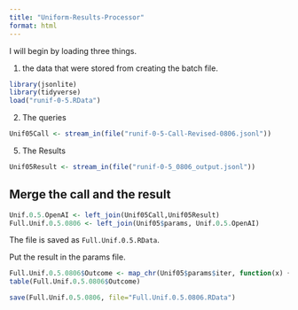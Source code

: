 ```yaml
---
title: "Uniform-Results-Processor"
format: html
---
```


I will begin by loading three things.  

1. the data that were stored from creating the batch file.

```r
library(jsonlite)
library(tidyverse)
load("runif-0-5.RData")
```

2. The queries

```r
Unif05Call <- stream_in(file("runif-0-5-Call-Revised-0806.jsonl"))
```

5. The Results

```r
Unif05Result <- stream_in(file("runif-0-5_0806_output.jsonl"))
```

## Merge the call and the result

```r
Unif.0.5.OpenAI <- left_join(Unif05Call,Unif05Result)
Full.Unif.0.5.0806 <- left_join(Unif05$params, Unif.0.5.OpenAI)
```

The file is saved as `Full.Unif.0.5.RData`.

Put the result in the params file.

```r
Full.Unif.0.5.0806$Outcome <- map_chr(Unif05$params$iter, function(x) { unlist(Unif05Result$response$body$choices[[x]][[2]][2]) })
table(Full.Unif.0.5.0806$Outcome)
```

```r
save(Full.Unif.0.5.0806, file="Full.Unif.0.5.0806.RData")
```

